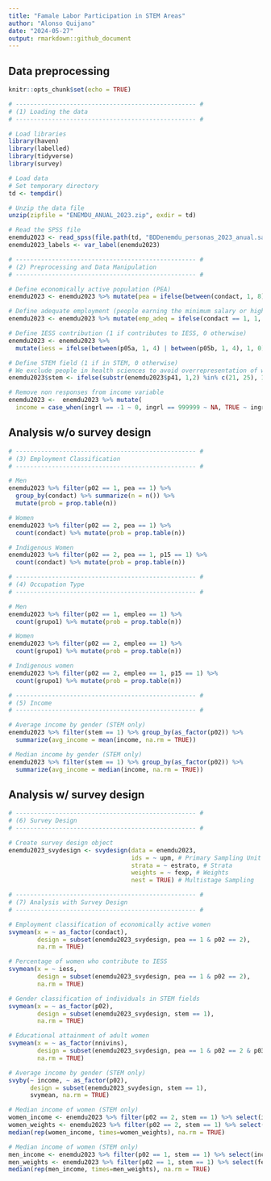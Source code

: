 ```yaml
---
title: "Famale Labor Participation in STEM Areas"
author: "Alonso Quijano"
date: "2024-05-27"
output: rmarkdown::github_document
---
```


## Data preprocessing

```r
knitr::opts_chunk$set(echo = TRUE)
```
  

```r
# -------------------------------------------------- #
# (1) Loading the data
# -------------------------------------------------- #

# Load libraries
library(haven)
library(labelled)
library(tidyverse)
library(survey)

# Load data
# Set temporary directory
td <- tempdir()

# Unzip the data file
unzip(zipfile = "ENEMDU_ANUAL_2023.zip", exdir = td)

# Read the SPSS file
enemdu2023 <- read_spss(file.path(td, "BDDenemdu_personas_2023_anual.sav"))
enemdu2023_labels <- var_label(enemdu2023)

```

```r
# -------------------------------------------------- #
# (2) Preprocessing and Data Manipulation
# -------------------------------------------------- #

# Define economically active population (PEA)
enemdu2023 <- enemdu2023 %>% mutate(pea = ifelse(between(condact, 1, 8), 1, 0))

# Define adequate employment (people earning the minimum salary or higher)
enemdu2023 <- enemdu2023 %>% mutate(emp_adeq = ifelse(condact == 1, 1, 0))

# Define IESS contribution (1 if contributes to IESS, 0 otherwise)
enemdu2023 <- enemdu2023 %>% 
  mutate(iess = ifelse(between(p05a, 1, 4) | between(p05b, 1, 4), 1, 0))

# Define STEM field (1 if in STEM, 0 otherwise)
# We exclude people in health sciences to avoid overrepresentation of women in nursing and midwifery
enemdu2023$stem <- ifelse(substr(enemdu2023$p41, 1,2) %in% c(21, 25), 1, 0)

# Remove non responses from income variable
enemdu2023 <-  enemdu2023 %>% mutate(
  income = case_when(ingrl == -1 ~ 0, ingrl == 999999 ~ NA, TRUE ~ ingrl))
```

## Analysis w/o survey design

```r
# -------------------------------------------------- #
# (3) Employment Classification
# -------------------------------------------------- #

# Men
enemdu2023 %>% filter(p02 == 1, pea == 1) %>% 
  group_by(condact) %>% summarize(n = n()) %>% 
  mutate(prob = prop.table(n))

# Women
enemdu2023 %>% filter(p02 == 2, pea == 1) %>% 
  count(condact) %>% mutate(prob = prop.table(n))

# Indigenous Women
enemdu2023 %>% filter(p02 == 2, pea == 1, p15 == 1) %>% 
  count(condact) %>% mutate(prob = prop.table(n))

# -------------------------------------------------- #
# (4) Occupation Type
# -------------------------------------------------- #

# Men
enemdu2023 %>% filter(p02 == 1, empleo == 1) %>% 
  count(grupo1) %>% mutate(prob = prop.table(n))

# Women
enemdu2023 %>% filter(p02 == 2, empleo == 1) %>%
  count(grupo1) %>% mutate(prob = prop.table(n))

# Indigenous women
enemdu2023 %>% filter(p02 == 2, empleo == 1, p15 == 1) %>%
  count(grupo1) %>% mutate(prob = prop.table(n))

# -------------------------------------------------- #
# (5) Income
# -------------------------------------------------- #

# Average income by gender (STEM only)
enemdu2023 %>% filter(stem == 1) %>% group_by(as_factor(p02)) %>% 
  summarize(avg_income = mean(income, na.rm = TRUE))

# Median income by gender (STEM only)
enemdu2023 %>% filter(stem == 1) %>% group_by(as_factor(p02)) %>% 
  summarize(avg_income = median(income, na.rm = TRUE))

```

## Analysis w/ survey design

```r
# -------------------------------------------------- #
# (6) Survey Design
# -------------------------------------------------- #

# Create survey design object
enemdu2023_svydesign <- svydesign(data = enemdu2023,
                                  ids = ~ upm, # Primary Sampling Unit
                                  strata = ~ estrato, # Strata
                                  weights = ~ fexp, # Weights
                                  nest = TRUE) # Multistage Sampling

# -------------------------------------------------- #
# (7) Analysis with Survey Design
# -------------------------------------------------- #

# Employment classification of economically active women
svymean(x = ~ as_factor(condact),
        design = subset(enemdu2023_svydesign, pea == 1 & p02 == 2), 
        na.rm = TRUE)

# Percentage of women who contribute to IESS
svymean(x = ~ iess,
        design = subset(enemdu2023_svydesign, pea == 1 & p02 == 2), 
        na.rm = TRUE)

# Gender classification of individuals in STEM fields
svymean(x = ~ as_factor(p02),
        design = subset(enemdu2023_svydesign, stem == 1), 
        na.rm = TRUE)

# Educational attainment of adult women
svymean(x = ~ as_factor(nnivins),
        design = subset(enemdu2023_svydesign, pea == 1 & p02 == 2 & p03 >= 18), 
        na.rm = TRUE)

# Average income by gender (STEM only)
svyby(~ income, ~ as_factor(p02), 
      design = subset(enemdu2023_svydesign, stem == 1), 
      svymean, na.rm = TRUE)

# Median income of women (STEM only)
women_income <- enemdu2023 %>% filter(p02 == 2, stem == 1) %>% select(income) %>% pull()
women_weights <- enemdu2023 %>% filter(p02 == 2, stem == 1) %>% select(fexp) %>% pull()
median(rep(women_income, times=women_weights), na.rm = TRUE)

# Median income of women (STEM only)
men_income <- enemdu2023 %>% filter(p02 == 1, stem == 1) %>% select(income) %>% pull()
men_weights <- enemdu2023 %>% filter(p02 == 1, stem == 1) %>% select(fexp) %>% pull()
median(rep(men_income, times=men_weights), na.rm = TRUE)
```
